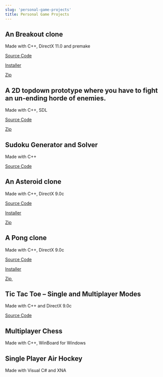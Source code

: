 ```yaml
---
slug: 'personal-game-projects'
title: Personal Game Projects
---
```


## An Breakout clone

Made with C++, DirectX 11.0 and premake

[Source Code](https://github.com/AnkurSheel/Breakout)

[Installer](./files/Breakout_setup_v1.1.exe)

[Zip](./files/Breakout.zip)

## A 2D topdown prototype where you have to fight an un-ending horde of enemies.

Made with C++, SDL

[Source Code](https://github.com/AnkurSheel/SpaceMarine)

[Zip](./files/SpaceMarine.zip)

## Sudoku Generator and Solver

Made with C++

[Source Code](./files/Sudoku.zip)

## An Asteroid clone

Made with C++, DirectX 9.0c

[Source Code](https://github.com/AnkurSheel/Asteroids)

[Installer](./files/Asteroids_setup_V2_0.exe)

[Zip](./files/Asteroids_v_2_0.zip)

## A Pong clone

Made with C++, DirectX 9.0c

[Source Code](https://github.com/AnkurSheel/sppong)

[Installer](./files/Mpong_setup_v_2_0.exe)

[Zip ](./files/MPong_v_2_0.zip)

## Tic Tac Toe – Single and Multiplayer Modes

Made with C++ and DirectX 9.0c

[Source Code](./files/Tic_Tac_Toe.zip)

## Multiplayer Chess

Made with C++, WinBoard for Windows

## Single Player Air Hockey

Made with Visual C# and XNA
